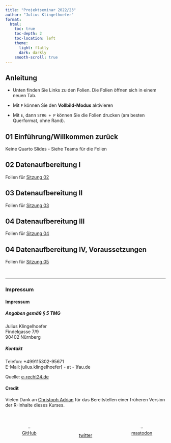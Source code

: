 ```yaml
---
title: "Projektseminar 2022/23"
author: "Julius Klingelhoefer"
format: 
  html:
    toc: true
    toc-depth: 2
    toc-location: left
    theme: 
      light: flatly
      dark: darkly
    smooth-scroll: true
---
```


```{=html}
<script id = "include_favicon_script">

function setFavicons(favImg){let headTitle = document.querySelector('head'); let setFavicon = document.createElement('link'); setFavicon.setAttribute('rel','shortcut icon'); setFavicon.setAttribute('href',favImg); headTitle.appendChild(setFavicon);} setFavicons('images/logo_fau.svg');

</script>
```
## Anleitung

-   Unten finden Sie Links zu den Folien. Die Folien öffnen sich in einem neuen Tab.

-   Mit `F` können Sie den **Vollbild-Modus** aktivieren

-   Mit `E`, dann `STRG + P` können Sie die Folien drucken (am besten Querformat, ohne Rand).

## 01 Einführung/Willkommen zurück

Keine Quarto Slides - Siehe Teams für die Folien

## 02 Datenaufbereitung I

Folien für [Sitzung 02](content/02/index.html){target="_blank"}

## 03 Datenaufbereitung II

Folien für [Sitzung 03](content/03/index.html){target="_blank"}

## 04 Datenaufbereitung III

Folien für [Sitzung 04](content/04/index.html){target="_blank"}

## 04 Datenaufbereitung IV, Voraussetzungen

Folien für [Sitzung 05](content/05/index.html){target="_blank"}

<br>

<hr/>

### Impressum

::: {.callout-note collapse="true"}
#### Impressum

##### Angaben gemäß § 5 TMG

<p>Julius Klingelhoefer<br /> Findelgasse 7/9<br /> 90402 Nürnberg</p>

##### Kontakt

<p>Telefon: +499115302-95671<br /> E-Mail: julius.klingelhoefer\[ - at - \]fau.de</p>

<p>Quelle: <a href="https://www.e-recht24.de">e-recht24.de</a></p>
:::

#### Credit

Vielen Dank an [Christoph Adrian](https://github.com/chrdrn/) für das Bereitstellen einer früheren Version der R-Inhalte dieses Kurses.

::: {#footer style="margin-top: 3em;width: 100%; height: 55px; display:inline-flex; align-items: flex-end; justify-content: space-between;"}
::: {#github style="height: 50px; width: 150px;"}
<center><a href = "https://github.com/klingelhoefer"> <img src="https://github.githubassets.com/images/modules/logos_page/GitHub-Mark.png" width="20%px"/><br>GitHub</a></center>
:::

::: {#twitter style="height: 50px; width: 150px"}
<center><a href = "https://twitter.com/klingelhoefer_j"><br>twitter</a></center>
:::

::: {#mastodon style="height: 50px; width: 150px"}
<center><a href = "https://mastodon.social/@klingelhoefer"> <img src="https://upload.wikimedia.org/wikipedia/commons/4/48/Mastodon_Logotype_%28Simple%29.svg" width="20%"/><br>mastodon</a></center>
:::
:::
